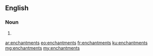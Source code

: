 ==English==

===Noun===
{{head|en|noun plural form}}

# {{plural of|enchantment|lang=en}}

[[ar:enchantments]]
[[eo:enchantments]]
[[fr:enchantments]]
[[ku:enchantments]]
[[mg:enchantments]]
[[my:enchantments]]